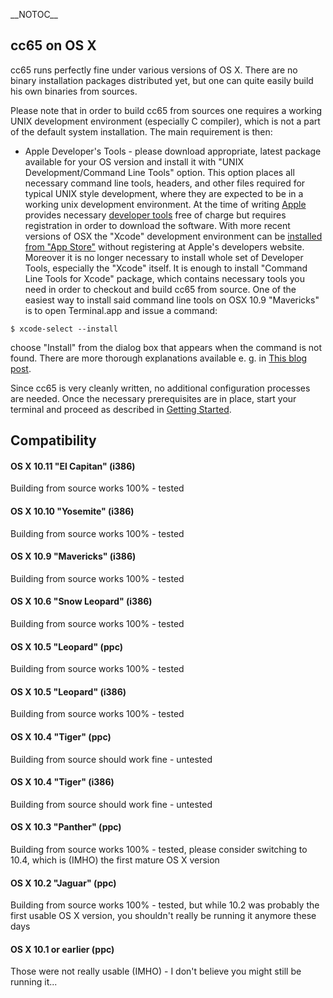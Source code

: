 __NOTOC__
== cc65 on OS X ==
cc65 runs perfectly fine under various versions of OS X. There are no binary installation packages distributed yet, but one can quite easily build his own binaries from sources.

Please note that in order to build cc65 from sources one requires a working UNIX development environment (especially C compiler), which is not a part of the default system installation. The main requirement is then:

* Apple Developer's Tools - please download appropriate, latest package available for your OS version and install it with "UNIX Development/Command Line Tools" option. This option places all necessary command line tools, headers, and other files required for typical UNIX style development, where they are expected to be in a working unix development environment. At the time of writing [http://www.apple.com/ Apple] provides necessary [http://developer.apple.com/technologies/xcode.html developer tools] free of charge but requires registration in order to download the software. With more recent versions of OSX the "Xcode" development environment can be [https://itunes.apple.com/en/app/xcode/id497799835 installed from "App Store"] without registering at Apple's developers website. Moreover it is no longer necessary to install whole set of Developer Tools, especially the "Xcode" itself. It is enough to install "Command Line Tools for Xcode" package, which contains necessary tools you need in order to checkout and build cc65 from source. One of the easiest way to install said command line tools on OSX 10.9 "Mavericks" is to open Terminal.app and issue a command:
<code>
$ xcode-select --install
</code>

choose "Install" from the dialog box that appears when the command is not found. There are more thorough explanations available e. g. in [http://blog.chrisbolman.com/how-install-command-line-developer-tools-mac-osx-mavericks-10-9-xcode/ This blog post].

Since cc65 is very cleanly written, no additional configuration processes are needed. Once the necessary prerequisites are in place, start your terminal and proceed as described in [https://cc65.github.io/getting-started.html Getting Started].

== Compatibility ==
==== OS X 10.11 "El Capitan" (i386) ====
Building from source works 100% - tested
==== OS X 10.10 "Yosemite" (i386) ====
Building from source works 100% - tested
==== OS X 10.9 "Mavericks" (i386) ====
Building from source works 100% - tested
==== OS X 10.6 "Snow Leopard" (i386) ====
Building from source works 100% - tested
==== OS X 10.5 "Leopard" (ppc) ====
Building from source works 100% - tested
==== OS X 10.5 "Leopard" (i386) ====
Building from source works 100% - tested
==== OS X 10.4 "Tiger" (ppc) ====
Building from source should work fine - untested
==== OS X 10.4 "Tiger" (i386) ====
Building from source should work fine - untested
==== OS X 10.3 "Panther" (ppc) ====
Building from source works 100% - tested, please consider switching to 10.4, which is (IMHO) the first mature OS X version
==== OS X 10.2 "Jaguar" (ppc) ====
Building from source works 100% - tested, but while 10.2 was probably the first usable OS X version, you shouldn't really be running it anymore these days
==== OS X 10.1 or earlier (ppc) ====
Those were not really usable (IMHO) - I don't believe you might still be running it...